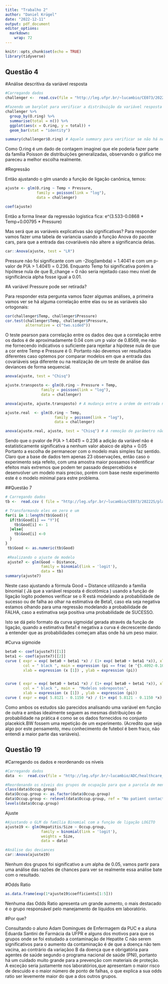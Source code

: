 ```yaml
---
title: "Trabalho 2"
author: "Daniel Krügel"
date: "2022-12-11"
output: pdf_document
editor_options: 
  markdown: 
    wrap: 72
---
```


```r
knitr::opts_chunk$set(echo = TRUE)
library(tidyverse)
```

## Questão 4

#Análise descritiva da variável resposta

```r
#Carregando dados
challenger <-  read.csv(file = "http://leg.ufpr.br/~lucambio/CE073/20222S/challenger.csv")

#Fazendo um barplot para verificar a distribuição da variável resposta
challenger %>% 
  group_by(O.ring) %>% 
  summarise(total = n()) %>% 
  ggplot(aes(x = O.ring, y = total)) + 
  geom_bar(stat = "identity")

summary(challenger$O.ring) # Aquele summary para verificar se não há nenhum dado faltante 

```

Como O.ring é um dado de contagem imaginei que ele poderia fazer parte
da família Poisson de distribuições generalizadas, observando o gráfico
me pareceu a melhor escolha realmente.

#Regressão

Então ajustando o glm usando a função de ligação canônica, temos:

```r
ajuste <- glm(O.ring ~ Temp + Pressure, 
              family = poisson(link = "log"),
              data = challenger)

coef(ajuste)
```

Então a forma linear da regressão logistica fica: e\^(3.533-0.0868 \*
Temp+0.00795 \* Pressure)

Mas será que as variáveis explicativas são significativas? Para
responder vamos fazer uma tabela de variancia usando a função Anova do
pacote cars, para que a entrada das covariáveis não altere a
significancia delas.

```r
car::Anova(ajuste, test = "LR")
```

Pressure não foi significante com um -2log(lambda) = 1.4041 e com um
p-valor de P(A \> 1.4041) = 0.236. Enquanto Temp foi significativa porém
a hipótese nula de que B_change = 0 não seria rejeitado caso meu nível
de significância alpha fosse igual a 0.01.

#A variável Pressure pode ser retirada?

Para responder esta pergunta vamos fazer algumas análises, a primeira
vamos ver se há alguma correlação entre elas ou se as variáveis são
ortogonais:

```r
cor(challenger$Temp, challenger$Pressure)
cor.test(challenger$Temp, challenger$Pressure,
         alternative = c("two.sided"))
```

O teste pearson para correlação entre os dados deu que a correlação
entre os dados é de aproximadamente 0.04 com um p valor de 0.8569, me
não me fornecendo indicativos o suficiente para rejeitar a hipótese nula
de que a cor entre Temp e Pressure é 0. Portanto não devemos ver
resultados diferentes caso optemos por comparar modelos em que a entrada
das covariáveis seja diferente ou na realização de um teste de análise
das deviances de forma sequencial.

```r
anova(ajuste, test = "Chisq")

ajuste.transposto <- glm(O.ring ~ Pressure + Temp, 
                family = poisson(link = "log"),
                data = challenger)

anova(ajuste, ajuste.transposto) # A mudança entre a ordem de entrada não foi significativa

ajuste.real  <- glm(O.ring ~ Temp, 
                      family = poisson(link = "log"),
                      data = challenger)

anova(ajuste.real, ajuste, test = "Chisq") # A remoção do parâmetro não foi significativa a qualidade do ajuste
```

Sendo que o pvalor de P(A \> 1.4041) = 0.236 a adição da variável não é
estatísticamente significativa a nenhum valor abaico de alpha = 0.05
Portanto a escolha de permanecer com o modelo mais simples faz sentido.
Claro que a base de dados tem apenas 23 observações, então caso o
experimento seja refeito, com uma amostra maior possamos indentificar
efeitos mais extremos que podem ter passado despercebidos e desenvolver
um modelo mais preciso, porém com base neste experimento este é o modelo
minimal para estre problema.

##Questão 7

```r
# Carregando dados
tb <-  read.csv ( file = "http://leg.ufpr.br/~lucambio/CE073/20222S/placekick.BW.csv")

# Transformando eles em zero e um
for(i in 1:length(tb$Good)){
  if(tb$Good[i] == "Y"){
    tb$Good[i] <- 1
  }else{
    tb$Good[i] <-0
  }
}
 tb$Good <- as.numeric(tb$Good)
 
 #Realizando o ajuste de modelo
 ajuste7 <- glm(Good ~ Distance,
                family = binomial(link = 'logit'), 
                data = tb)
summary(ajuste7)
```

Neste caso ajustando a fórmula Good \~ Distance utilizando a família
binomial ( Já que a variável resposta é dicotômica ) usando a função de
ligação logito podemos verificar se o R está modelando a probabilidade
de sucesso ou de falha ao olhar na estimativa de Beta1, caso ela seja
negativa estamos olhando para uma regressão modelando a probabilidade de
FALHA, caso a estimativa seja positiva uma probabilidade de SUCESSO.

Isto se dá pelo formato da curva sigmoidal gerada através da função de
ligação, quando a estimativa Beta1 é negativa a curva é decrescente
dando a entender que as probabilidades começam altas onde há um peso
maior.

#Curva sigmoide

```r
beta0 <- coef(ajuste7)[[1]]
beta1 <- coef(ajuste7)[[2]]
curve ( expr = exp( beta0 + beta1 *x) / (1+ exp( beta0 + beta1 *x)), xlim = c(0, 100) , 
        col = " black ", main = expression (pi == frac (e ^{5.4092-0.1062* x[1]} , 1+e ^{5.4092-0.1062* x [1]}) ), 
        xlab = expression (x [1]) , ylab = expression (pi))


curve ( expr = exp( beta0 + beta1 *x) / (1+ exp( beta0 + beta1 *x)), xlim = c(0, 100) , 
        col = " black ", main =  "Modelos sobrepostos", 
        xlab = expression (x [1]) , ylab = expression (pi))
curve ( expr = exp( 5.8121 - 0.1150 *x) / (1+ exp( 5.8121 - 0.1150 *x)), xlim = c(0, 100), col = 'red', ylab = "", xlab = "", add = TRUE)

```

Como ambos os estudos são parecidos analisando uma variável em função de
outra e ambas idealmente seguem as mesmas distribuições de probabilidade
na prática é como se os dados fornecidos no conjunto placekick.BW fossem
uma repetição de um experimento. (Acredito que seja algo por este
pensamento, meu conhecimento de futebol é bem fraco, não entendi a maior
parte das variáveis).

## Questão 19

#Carregando os dados e reordenando os níveis

```r
#Carregando dados
data  <-  read.csv(file = "http://leg.ufpr.br/~lucambio/ADC/healthcare_worker.csv") 

#Reordenando os níveis dos grupos de ocupação para que a parcela de menor contato ser o grupo controle
class(data$Occup.group)
data$Occup.group <- as.factor(data$Occup.group)
data$Occup.group <- relevel(data$Occup.group, ref = "No patient contact")
levels(data$Occup.group)
```

 Ajuste

```r
#Ajustando o GLM da família Binomial com a funçào de ligação LOGITO
ajuste19 <- glm(Hepatitis/Size ~ Occup.group, 
                family = binomial(link = 'logit'),
                weights = Size,
                data = data)

#Análise das deviances
car::Anova(ajuste19)

```

Nenhum dos grupos foi significativo a um alpha de 0.05, vamos partir
para uma análise das razões de chances para ver se realmente essa
análise bate com o resultado.

#Odds Ratio

```r
as.data.frame(exp(1*ajuste19$coefficients[1:5]))
```

Nenhuma das Odds Ratio apresenta um grande aumento, o mais destacado é o
grupo responsável pelo manejamento de líquidos em laboratório.

#Por que?

Consultando o aluno Adam Domingues de Enfermagem da PUC e a aluna
Eduarda Santini de Farmácia da UFPR e alguns dos motivos para que os
grupos onde se foi estudado a contaminação de Hepatite C não serem
significativos para o aumento da contaminação é de que a doença não tem
vacina, ao contrário da variaçãoo B da doença que e obrigatória para
agentes de saúde segundo o programa nacional de saúde (PNI), portanto há
um cuidado muito grande para a prevenção com materiais de proteção. A
exceção seria justamente nos laboratórios,que apresentam o maior risco
de descuido e o maior número de ponto de falhas, o que explica a sua
odds ratio ser levemente maior do que a dos outros grupos.
